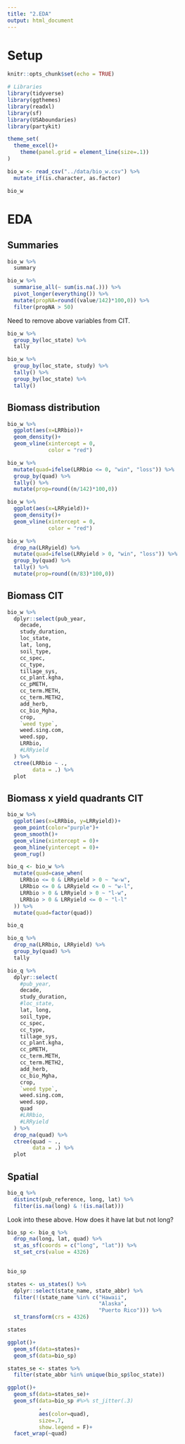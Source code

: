 ```yaml
---
title: "2.EDA"
output: html_document
---
```


# Setup  
```r
knitr::opts_chunk$set(echo = TRUE)

# Libraries
library(tidyverse)
library(ggthemes)
library(readxl)
library(sf)
library(USAboundaries)
library(partykit)

```

```r
theme_set(
  theme_excel()+
    theme(panel.grid = element_line(size=.1))
)
```

```r
bio_w <- read_csv("../data/bio_w.csv") %>%
  mutate_if(is.character, as.factor)

bio_w
```

# EDA 
## Summaries
```r
bio_w %>%
  summary
```
```r
bio_w %>%
  summarise_all(~ sum(is.na(.))) %>%
  pivot_longer(everything()) %>%
  mutate(propNA=round((value/142)*100,0)) %>%
  filter(propNA > 50)
```
Need to remove above variables from CIT.

```r
bio_w %>%
  group_by(loc_state) %>%
  tally

```

```r
bio_w %>%
  group_by(loc_state, study) %>%
  tally() %>%
  group_by(loc_state) %>%
  tally()

```

## Biomass distribution
```r
bio_w %>%
  ggplot(aes(x=LRRbio))+
  geom_density()+
  geom_vline(xintercept = 0,
             color = "red")
```

```r
bio_w %>%
  mutate(quad=ifelse(LRRbio <= 0, "win", "loss")) %>%
  group_by(quad) %>%
  tally() %>%
  mutate(prop=round((n/142)*100,0))

```

```r
bio_w %>%
  ggplot(aes(x=LRRyield))+
  geom_density()+
  geom_vline(xintercept = 0,
             color = "red")
```
```r
bio_w %>%
  drop_na(LRRyield) %>%
  mutate(quad=ifelse(LRRyield > 0, "win", "loss")) %>%
  group_by(quad) %>%
  tally() %>%
  mutate(prop=round((n/83)*100,0))

```
## Biomass CIT  
```r
bio_w %>%
  dplyr::select(pub_year, 
    decade,
    study_duration,
    loc_state,
    lat, long, 
    soil_type,
    cc_spec,
    cc_type,
    tillage_sys,
    cc_plant.kgha,
    cc_pMETH,
    cc_term.METH,
    cc_term.METH2,
    add_herb,
    cc_bio_Mgha,
    crop,
    `weed type`,
    weed.sing.com,
    weed.spp,
    LRRbio,
    #LRRyield
  ) %>%
  ctree(LRRbio ~ .,
        data = .) %>%
  plot
```

## Biomass x yield quadrants CIT
```r
bio_w %>%
  ggplot(aes(x=LRRbio, y=LRRyield))+
  geom_point(color="purple")+
  geom_smooth()+
  geom_vline(xintercept = 0)+
  geom_hline(yintercept = 0)+
  geom_rug()

```

```r
bio_q <- bio_w %>%
  mutate(quad=case_when(
    LRRbio <= 0 & LRRyield > 0 ~ "w-w",
    LRRbio <= 0 & LRRyield <= 0 ~ "w-l",
    LRRbio > 0 & LRRyield > 0 ~ "l-w",
    LRRbio > 0 & LRRyield <= 0 ~ "l-l"
  )) %>%
  mutate(quad=factor(quad))

bio_q
```

```r
bio_q %>%
  drop_na(LRRbio, LRRyield) %>%
  group_by(quad) %>%
  tally

```

```r
bio_q %>%
  dplyr::select(
    #pub_year, 
    decade,
    study_duration,
    #loc_state,
    lat, long, 
    soil_type,
    cc_spec,
    cc_type,
    tillage_sys,
    cc_plant.kgha,
    cc_pMETH,
    cc_term.METH,
    cc_term.METH2,
    add_herb,
    cc_bio_Mgha,
    crop,
    `weed type`,
    weed.sing.com,
    weed.spp,
    quad
    #LRRbio,
    #LRRyield
  ) %>%
  drop_na(quad) %>%
  ctree(quad ~ .,
        data = .) %>%
  plot
```

## Spatial
```r
bio_q %>%
  distinct(pub_reference, long, lat) %>%
  filter(is.na(long) & !(is.na(lat)))
```

Look into these above. How does it have lat but not long?  

```r
bio_sp <- bio_q %>%
  drop_na(long, lat, quad) %>%
  st_as_sf(coords = c("long", "lat")) %>%
  st_set_crs(value = 4326)
  

bio_sp
```


```r
states <- us_states() %>%
  dplyr::select(state_name, state_abbr) %>%
  filter(!(state_name %in% c("Hawaii", 
                             "Alaska",
                             "Puerto Rico"))) %>%
  st_transform(crs = 4326)

states
```

```r
ggplot()+
  geom_sf(data=states)+
  geom_sf(data=bio_sp)
```

```r
states_se <- states %>%
  filter(state_abbr %in% unique(bio_sp$loc_state))

ggplot()+
  geom_sf(data=states_se)+
  geom_sf(data=bio_sp #%>% st_jitter(.3)
          ,
          aes(color=quad),
          size=.7,
          show.legend = F)+
  facet_wrap(~quad)

```
